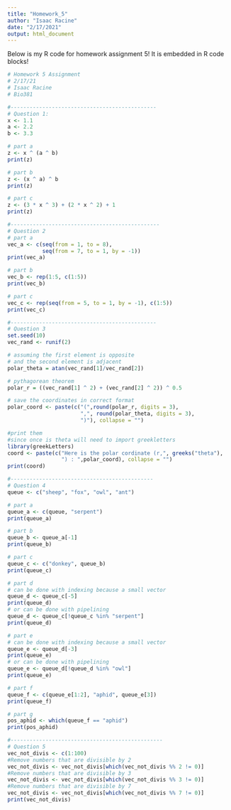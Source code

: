 ---
title: "Homework_5"
author: "Isaac Racine"
date: "2/17/2021"
output: html_document
---

Below is my R code for homework assignment 5! It is embedded in R code blocks!

```{r HW_5}
# Homework 5 Assignment
# 2/17/21
# Isaac Racine
# Bio381

#----------------------------------------------
# Question 1:
x <- 1.1
a <- 2.2
b <- 3.3

# part a
z <- x ^ (a ^ b) 
print(z)

# part b
z <- (x ^ a) ^ b
print(z)

# part c
z <- (3 * x ^ 3) + (2 * x ^ 2) + 1
print(z)

#-----------------------------------------------
# Question 2
# part a
vec_a <- c(seq(from = 1, to = 8),
           seq(from = 7, to = 1, by = -1))
print(vec_a)

# part b
vec_b <- rep(1:5, c(1:5))
print(vec_b)

# part c
vec_c <- rep(seq(from = 5, to = 1, by = -1), c(1:5))
print(vec_c)

#----------------------------------------------
# Question 3
set.seed(10)
vec_rand <- runif(2)

# assuming the first element is opposite
# and the second element is adjacent
polar_theta = atan(vec_rand[1]/vec_rand[2])

# pythagorean theorem
polar_r = ((vec_rand[1] ^ 2) + (vec_rand[2] ^ 2)) ^ 0.5 

# save the coordinates in correct format
polar_coord <- paste(c("(",round(polar_r, digits = 3),
                       ",", round(polar_theta, digits = 3),
                       ")"), collapse = "")

#print them
#since once is theta will need to import greekletters
library(greekLetters)
coord <- paste(c("Here is the polar cordinate (r,", greeks("theta"),
                 ") : ",polar_coord), collapse = "")
print(coord)

#---------------------------------------------
# Question 4
queue <- c("sheep", "fox", "owl", "ant")

# part a
queue_a <- c(queue, "serpent")
print(queue_a)

# part b
queue_b <- queue_a[-1]
print(queue_b)

# part c
queue_c <- c("donkey", queue_b)
print(queue_c)

# part d
# can be done with indexing because a small vector
queue_d <- queue_c[-5]
print(queue_d)
# or can be done with pipelining
queue_d <- queue_c[!queue_c %in% "serpent"]
print(queue_d)

# part e
# can be done with indexing because a small vector
queue_e <- queue_d[-3]
print(queue_e)
# or can be done with pipelining
queue_e <- queue_d[!queue_d %in% "owl"]
print(queue_e)

# part f
queue_f <- c(queue_e[1:2], "aphid", queue_e[3])
print(queue_f)

# part g
pos_aphid <- which(queue_f == "aphid")
print(pos_aphid)

#------------------------------------------------
# Question 5
vec_not_divis <- c(1:100)
#Remove numbers that are divisible by 2
vec_not_divis <- vec_not_divis[which(vec_not_divis %% 2 != 0)]
#Remove numbers that are divisible by 3
vec_not_divis <- vec_not_divis[which(vec_not_divis %% 3 != 0)]
#Remove numbers that are divisible by 7
vec_not_divis <- vec_not_divis[which(vec_not_divis %% 7 != 0)]
print(vec_not_divis)

```



